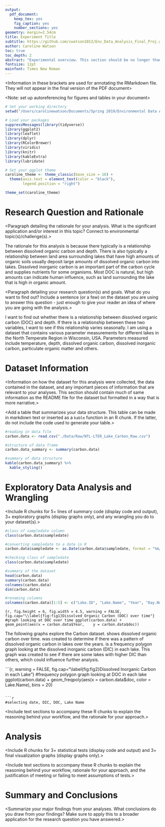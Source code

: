 ```yaml
---
output: 
  pdf_document:
    keep_tex: yes
    fig_caption: yes
    number_sections: yes
geometry: margin=2.54cm
title: Experiment Title
subtitle: https://github.com/cwatson1013/Env_Data_Analysis_Final_Proj.git
author: Caroline Watson
toc: true
toc_depth: 2
abstract: "Experimental overview. This section should be no longer than 250 words. put abstract here"
fontsize: 12pt
mainfont: Times New Roman
---
```


<Information in these brackets are used for annotating the RMarkdown file. They will not appear in the final version of the PDF document>

\newpage
\tableofcontents 
\newpage
\listoftables 
\newpage
\listoffigures 
\newpage

<Setup the global options for the R chunks in your document>

<Note: set up autoreferencing for figures and tables in your document>

```r
# Set your working directory
setwd("/Users/carolinewatson/Documents/Spring 2019/Environmental Data Analytics/Final_Project/Data/Output")

# Load your packages
suppressMessages(library(tidyverse))
library(ggplot2)
library(leaflet)
library(dplyr)
library(RColorBrewer)
library(viridis)
library(knitr)
library(kableExtra)
library(lubridate)

# Set your ggplot theme
caroline_theme <- theme_classic(base_size = 16) + 
  theme(axis.text = element_text(color = "black"), 
        legend.position = "right")

theme_set(caroline_theme)
```


# Research Question and Rationale

<Paragraph detailing the rationale for your analysis. What is the significant application and/or interest in this topic? Connect to environmental topic(s)/challenge(s).>

The rationale for this analysis is because there typically is a relationship between dissolved organic carbon and depth. There is also typically a relationship between land area surrounding lakes that have high amounts of organic soils usually deposit large amounts of dissolved organic carbon into lakes. Dissolved inorganic carbon is an important part of the carbon cycle and supplies nutrients for some organisms. Most DOC is natural, but high amounts can indicate human influence, such as land surrounding the lake that is high in organic amount. 

<Paragraph detailing your research question(s) and goals. What do you want to find out? Include a sentence (or a few) on the dataset you are using to answer this question - just enough to give your reader an idea of where you are going with the analysis.>

I want to find out whether there is a relationship between dissolved organic carbon (DOC) and depth. If there is a relationship between these two variables, I want to see if this relationship varies seasonally. I am using a dataset that contains various parameter measurements for different lakes in the North Temperate Region in Wisconsin, USA. Parameters measured include temperature, depth, dissolved organic carbon, dissolved inorganic carbon, particulate organic matter and others.

\newpage

# Dataset Information

<Information on how the dataset for this analysis were collected, the data contained in the dataset, and any important pieces of information that are relevant to your analyses. This section should contain much of same information as the README file for the dataset but formatted in a way that is more narrative.>

<Add a table that summarizes your data structure. This table can be made in markdown text or inserted as a `kable` function in an R chunk. If the latter, do not include the code used to generate your table.>

```r

#reading in data file
carbon.data <- read.csv("./Data/Raw/NTL-LTER_Lake_Carbon_Raw.csv")

#structure of data frame
carbon.data_summary <- summary(carbon.data)

#summary of data structure
kable(carbon.data_summary) %>%
  kable_styling()

```

\newpage

# Exploratory Data Analysis and Wrangling

<Include R chunks for 5+ lines of summary code (display code and output), 3+ exploratory graphs (display graphs only), and any wrangling you do to your dataset(s).> 

```r
#class of sampledate column
class(carbon.data$sampledate)

#converting sampledate to a date in R
carbon.data$sampledate <- as.Date(carbon.data$sampledate, format = "%m/%d/%y")

#checking class of sampledate
class(carbon.data$sampledate)

#summary of the dataset
head(carbon.data)
summary(carbon.data)
colnames(carbon.data)
dim(carbon.data)

#renaming columns
colnames(carbon.data)[1:5] <- c("Lake.ID", "Lake.Name", "Year", "Day.Number", "Date")
```

```{r, fig.height = 6, fig.width = 4.5, warning = FALSE, fig.cap="\\label{fig:fig1}Dissolved Organic Carbon (DOC) over time"}
#graph looking at DOC over time
ggplot(carbon.data) +
  geom_point(aes(x = carbon.data$Year, 
  y = carbon.data$doc))
```

The following graphs explore the Carbon dataset. \autoref{fig:fig1} shows dissolved organic carbon over time. \autoref{fig:fig1} was created to determine if there was a pattern of dissolved organic carbon in lakes over the years. \autoref{fig:fig2} is a frequency polygon graph looking at the dissolved inorganic carbon (DIC) in each lake. This graph was created to see if there are some lakes with higher DIC than others, which could influence further analysis. 

```{r, warning = FALSE, fig.cap="\\label{fig:fig2}Dissolved Inorganic Carbon in each Lake"}
#frequency polygon graph looking at DOC in each lake
ggplot(carbon.data) + 
  geom_freqpoly(aes(x = carbon.data$doc, 
                 color = Lake.Name), bins = 20)

```

```r
#selecting date, DIC, DOC, Lake Name

```

<Include text sections to accompany these R chunks to explain the reasoning behind your workflow, and the rationale for your approach.>


\newpage

# Analysis
<Include R chunks for 3+ statistical tests (display code and output) and 3+ final visualization graphs (display graphs only).>

<Include text sections to accompany these R chunks to explain the reasoning behind your workflow, rationale for your approach, and the justification of meeting or failing to meet assumptions of tests.>


\newpage

# Summary and Conclusions
<Summarize your major findings from your analyses. What conclusions do you draw from your findings? Make sure to apply this to a broader application for the research question you have answered.>



